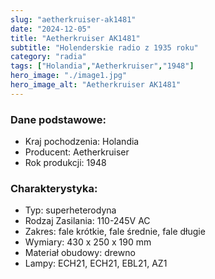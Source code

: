 ```yaml
---
slug: "aetherkruiser-ak1481"
date: "2024-12-05"
title: "Aetherkruiser AK1481"
subtitle: "Holenderskie radio z 1935 roku"
category: "radia"
tags: ["Holandia","Aetherkruiser","1948"]
hero_image: "./image1.jpg"
hero_image_alt: "Aetherkruiser AK1481"
---
```


### Dane podstawowe:

- Kraj pochodzenia: Holandia
- Producent: Aetherkruiser
- Rok produkcji: 1948

### Charakterystyka:

- Typ: superheterodyna
- Rodzaj Zasilania: 110-245V AC
- Zakres: fale krótkie, fale średnie, fale długie
- Wymiary: 430 x 250 x 190 mm
- Materiał obudowy: drewno
- Lampy: ECH21, ECH21, EBL21, AZ1 
